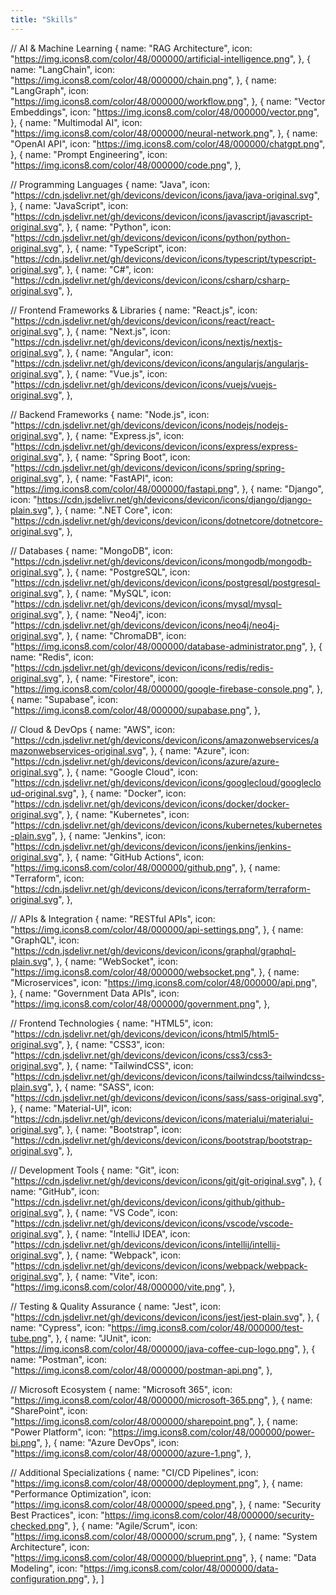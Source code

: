```yaml
---
title: "Skills"
---
```

  // AI & Machine Learning
  {
    name: "RAG Architecture",
    icon: "https://img.icons8.com/color/48/000000/artificial-intelligence.png",
  },
  {
    name: "LangChain",
    icon: "https://img.icons8.com/color/48/000000/chain.png",
  },
  {
    name: "LangGraph",
    icon: "https://img.icons8.com/color/48/000000/workflow.png",
  },
  {
    name: "Vector Embeddings",
    icon: "https://img.icons8.com/color/48/000000/vector.png",
  },
  {
    name: "Multimodal AI",
    icon: "https://img.icons8.com/color/48/000000/neural-network.png",
  },
  {
    name: "OpenAI API",
    icon: "https://img.icons8.com/color/48/000000/chatgpt.png",
  },
  {
    name: "Prompt Engineering",
    icon: "https://img.icons8.com/color/48/000000/code.png",
  },
  
  // Programming Languages
  {
    name: "Java",
    icon: "https://cdn.jsdelivr.net/gh/devicons/devicon/icons/java/java-original.svg",
  },
  {
    name: "JavaScript",
    icon: "https://cdn.jsdelivr.net/gh/devicons/devicon/icons/javascript/javascript-original.svg",
  },
  {
    name: "Python",
    icon: "https://cdn.jsdelivr.net/gh/devicons/devicon/icons/python/python-original.svg",
  },
  {
    name: "TypeScript",
    icon: "https://cdn.jsdelivr.net/gh/devicons/devicon/icons/typescript/typescript-original.svg",
  },
  {
    name: "C#",
    icon: "https://cdn.jsdelivr.net/gh/devicons/devicon/icons/csharp/csharp-original.svg",
  },
  
  // Frontend Frameworks & Libraries
  {
    name: "React.js",
    icon: "https://cdn.jsdelivr.net/gh/devicons/devicon/icons/react/react-original.svg",
  },
  {
    name: "Next.js",
    icon: "https://cdn.jsdelivr.net/gh/devicons/devicon/icons/nextjs/nextjs-original.svg",
  },
  {
    name: "Angular",
    icon: "https://cdn.jsdelivr.net/gh/devicons/devicon/icons/angularjs/angularjs-original.svg",
  },
  {
    name: "Vue.js",
    icon: "https://cdn.jsdelivr.net/gh/devicons/devicon/icons/vuejs/vuejs-original.svg",
  },
  
  // Backend Frameworks
  {
    name: "Node.js",
    icon: "https://cdn.jsdelivr.net/gh/devicons/devicon/icons/nodejs/nodejs-original.svg",
  },
  {
    name: "Express.js",
    icon: "https://cdn.jsdelivr.net/gh/devicons/devicon/icons/express/express-original.svg",
  },
  {
    name: "Spring Boot",
    icon: "https://cdn.jsdelivr.net/gh/devicons/devicon/icons/spring/spring-original.svg",
  },
  {
    name: "FastAPI",
    icon: "https://img.icons8.com/color/48/000000/fastapi.png",
  },
  {
    name: "Django",
    icon: "https://cdn.jsdelivr.net/gh/devicons/devicon/icons/django/django-plain.svg",
  },
  {
    name: ".NET Core",
    icon: "https://cdn.jsdelivr.net/gh/devicons/devicon/icons/dotnetcore/dotnetcore-original.svg",
  },
  
  // Databases
  {
    name: "MongoDB",
    icon: "https://cdn.jsdelivr.net/gh/devicons/devicon/icons/mongodb/mongodb-original.svg",
  },
  {
    name: "PostgreSQL",
    icon: "https://cdn.jsdelivr.net/gh/devicons/devicon/icons/postgresql/postgresql-original.svg",
  },
  {
    name: "MySQL",
    icon: "https://cdn.jsdelivr.net/gh/devicons/devicon/icons/mysql/mysql-original.svg",
  },
  {
    name: "Neo4j",
    icon: "https://cdn.jsdelivr.net/gh/devicons/devicon/icons/neo4j/neo4j-original.svg",
  },
  {
    name: "ChromaDB",
    icon: "https://img.icons8.com/color/48/000000/database-administrator.png",
  },
  {
    name: "Redis",
    icon: "https://cdn.jsdelivr.net/gh/devicons/devicon/icons/redis/redis-original.svg",
  },
  {
    name: "Firestore",
    icon: "https://img.icons8.com/color/48/000000/google-firebase-console.png",
  },
  {
    name: "Supabase",
    icon: "https://img.icons8.com/color/48/000000/supabase.png",
  },
  
  // Cloud & DevOps
  {
    name: "AWS",
    icon: "https://cdn.jsdelivr.net/gh/devicons/devicon/icons/amazonwebservices/amazonwebservices-original.svg",
  },
  {
    name: "Azure",
    icon: "https://cdn.jsdelivr.net/gh/devicons/devicon/icons/azure/azure-original.svg",
  },
  {
    name: "Google Cloud",
    icon: "https://cdn.jsdelivr.net/gh/devicons/devicon/icons/googlecloud/googlecloud-original.svg",
  },
  {
    name: "Docker",
    icon: "https://cdn.jsdelivr.net/gh/devicons/devicon/icons/docker/docker-original.svg",
  },
  {
    name: "Kubernetes",
    icon: "https://cdn.jsdelivr.net/gh/devicons/devicon/icons/kubernetes/kubernetes-plain.svg",
  },
  {
    name: "Jenkins",
    icon: "https://cdn.jsdelivr.net/gh/devicons/devicon/icons/jenkins/jenkins-original.svg",
  },
  {
    name: "GitHub Actions",
    icon: "https://img.icons8.com/color/48/000000/github.png",
  },
  {
    name: "Terraform",
    icon: "https://cdn.jsdelivr.net/gh/devicons/devicon/icons/terraform/terraform-original.svg",
  },
  
  // APIs & Integration
  {
    name: "RESTful APIs",
    icon: "https://img.icons8.com/color/48/000000/api-settings.png",
  },
  {
    name: "GraphQL",
    icon: "https://cdn.jsdelivr.net/gh/devicons/devicon/icons/graphql/graphql-plain.svg",
  },
  {
    name: "WebSocket",
    icon: "https://img.icons8.com/color/48/000000/websocket.png",
  },
  {
    name: "Microservices",
    icon: "https://img.icons8.com/color/48/000000/api.png",
  },
  {
    name: "Government Data APIs",
    icon: "https://img.icons8.com/color/48/000000/government.png",
  },
  
  // Frontend Technologies
  {
    name: "HTML5",
    icon: "https://cdn.jsdelivr.net/gh/devicons/devicon/icons/html5/html5-original.svg",
  },
  {
    name: "CSS3",
    icon: "https://cdn.jsdelivr.net/gh/devicons/devicon/icons/css3/css3-original.svg",
  },
  {
    name: "TailwindCSS",
    icon: "https://cdn.jsdelivr.net/gh/devicons/devicon/icons/tailwindcss/tailwindcss-plain.svg",
  },
  {
    name: "SASS",
    icon: "https://cdn.jsdelivr.net/gh/devicons/devicon/icons/sass/sass-original.svg",
  },
  {
    name: "Material-UI",
    icon: "https://cdn.jsdelivr.net/gh/devicons/devicon/icons/materialui/materialui-original.svg",
  },
  {
    name: "Bootstrap",
    icon: "https://cdn.jsdelivr.net/gh/devicons/devicon/icons/bootstrap/bootstrap-original.svg",
  },
  
  // Development Tools
  {
    name: "Git",
    icon: "https://cdn.jsdelivr.net/gh/devicons/devicon/icons/git/git-original.svg",
  },
  {
    name: "GitHub",
    icon: "https://cdn.jsdelivr.net/gh/devicons/devicon/icons/github/github-original.svg",
  },
  {
    name: "VS Code",
    icon: "https://cdn.jsdelivr.net/gh/devicons/devicon/icons/vscode/vscode-original.svg",
  },
  {
    name: "IntelliJ IDEA",
    icon: "https://cdn.jsdelivr.net/gh/devicons/devicon/icons/intellij/intellij-original.svg",
  },
  {
    name: "Webpack",
    icon: "https://cdn.jsdelivr.net/gh/devicons/devicon/icons/webpack/webpack-original.svg",
  },
  {
    name: "Vite",
    icon: "https://img.icons8.com/color/48/000000/vite.png",
  },
  
  // Testing & Quality Assurance
  {
    name: "Jest",
    icon: "https://cdn.jsdelivr.net/gh/devicons/devicon/icons/jest/jest-plain.svg",
  },
  {
    name: "Cypress",
    icon: "https://img.icons8.com/color/48/000000/test-tube.png",
  },
  {
    name: "JUnit",
    icon: "https://img.icons8.com/color/48/000000/java-coffee-cup-logo.png",
  },
  {
    name: "Postman",
    icon: "https://img.icons8.com/color/48/000000/postman-api.png",
  },
  
  // Microsoft Ecosystem
  {
    name: "Microsoft 365",
    icon: "https://img.icons8.com/color/48/000000/microsoft-365.png",
  },
  {
    name: "SharePoint",
    icon: "https://img.icons8.com/color/48/000000/sharepoint.png",
  },
  {
    name: "Power Platform",
    icon: "https://img.icons8.com/color/48/000000/power-bi.png",
  },
  {
    name: "Azure DevOps",
    icon: "https://img.icons8.com/color/48/000000/azure-1.png",
  },
  
  // Additional Specializations
  {
    name: "CI/CD Pipelines",
    icon: "https://img.icons8.com/color/48/000000/deployment.png",
  },
  {
    name: "Performance Optimization",
    icon: "https://img.icons8.com/color/48/000000/speed.png",
  },
  {
    name: "Security Best Practices",
    icon: "https://img.icons8.com/color/48/000000/security-checked.png",
  },
  {
    name: "Agile/Scrum",
    icon: "https://img.icons8.com/color/48/000000/scrum.png",
  },
  {
    name: "System Architecture",
    icon: "https://img.icons8.com/color/48/000000/blueprint.png",
  },
  {
    name: "Data Modeling",
    icon: "https://img.icons8.com/color/48/000000/data-configuration.png",
  },
]
